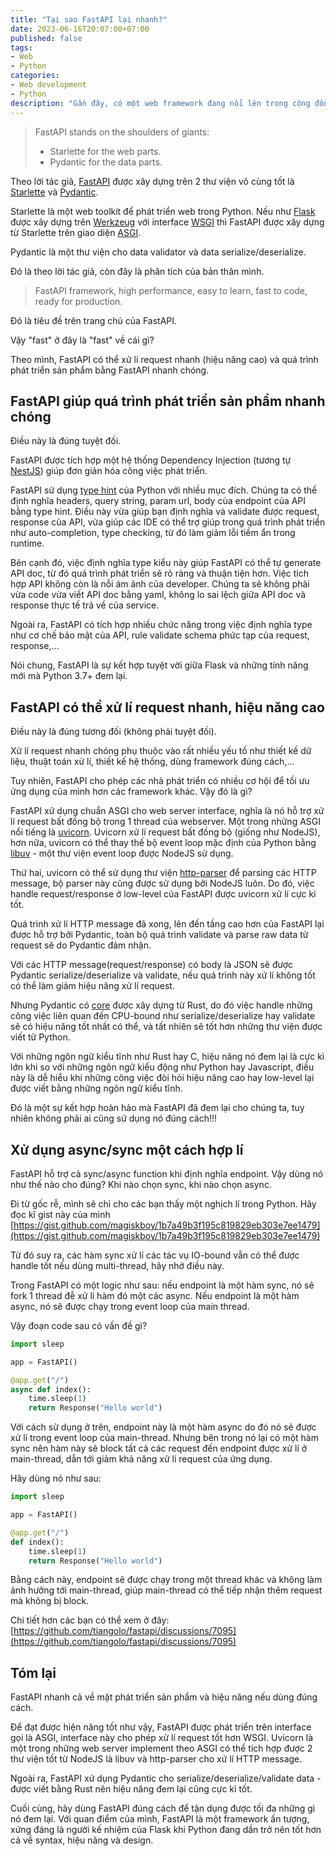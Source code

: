 ```yaml
---
title: "Tại sao FastAPI lại nhanh?"
date: 2023-06-16T20:07:00+07:00
published: false
tags:
- Web
- Python
categories:
- Web development
- Python
description: "Gần đây, có một web framework đang nổi lên trong cộng đồng Python - FastAPI. Trong bài viết này, mình sẽ đi phân tích tại sao framework này lại \"fast\""
---
```


> FastAPI stands on the shoulders of giants:
> - Starlette for the web parts.
> - Pydantic for the data parts.


Theo lời tác giả, [FastAPI](https://fastapi.tiangolo.com) được xây dựng trên 2 thư viện vô cùng tốt là [Starlette](https://www.starlette.io) và [Pydantic](https://docs.pydantic.dev/latest).

Starlette là một web toolkit để phát triển web trong Python. Nếu như [Flask](https://flask.palletsprojects.com/en/2.3.x) được xây dựng trên [Werkzeug](https://werkzeug.palletsprojects.com/en/2.3.x/) với interface [WSGI](https://peps.python.org/pep-3333/) thì FastAPI được xây dựng từ Starlette trên giao diện [ASGI](https://asgi.readthedocs.io/en/latest/).

Pydantic là một thư viện cho data validator và data serialize/deserialize.

Đó là theo lời tác giả, còn đây là phân tích của bản thân mình.

> FastAPI framework, high performance, easy to learn, fast to code, ready for production. 

Đó là tiêu đề trên trang chủ của FastAPI.

Vậy "fast" ở đây là "fast" về cái gì?

Theo mình, FastAPI có thể xử lí request nhanh (hiệu năng cao) và quá trình phát triển sản phẩm bằng FastAPI nhanh chóng.

## FastAPI giúp quá trình phát triển sản phẩm nhanh chóng

Điều này là đúng tuyệt đối. 

FastAPI được tích hợp một hệ thống Dependency Injection (tương tự [NestJS](https://nestjs.com)) giúp đơn giản hóa công việc phát triển.

FastAPI sử dụng [type hint](https://peps.python.org/pep-0484) của Python với nhiều mục đích. Chúng ta có thể định nghĩa headers, query string, param url, body của endpoint của API bằng type hint. Điều này vừa giúp bạn định nghĩa và validate được request, response của API, vừa giúp các IDE có thể trợ giúp trong quá trình phát triển như auto-completion, type checking, từ đó làm giảm lỗi tiềm ẩn trong runtime.

Bên cạnh đó, việc định nghĩa type kiểu này giúp FastAPI có thể tự generate API doc, từ đó quá trình phát triển sẽ rõ ràng và thuận tiện hơn. Việc tích hợp API không còn là nỗi ám ảnh của developer. Chúng ta sẽ không phải vừa code vừa viết API doc bằng yaml, không lo sai lệch giữa API doc và response thực tế trả về của service.

Ngoài ra, FastAPI có tích hợp nhiều chức năng trong việc định nghĩa type như cơ chế bảo mật của API, rule validate schema phức tạp của request, response,...

Nói chung, FastAPI là sự kết hợp tuyệt vời giữa Flask và những tính năng mới mà Python 3.7+ đem lại.


## FastAPI có thể xử lí request nhanh, hiệu năng cao

Điều này là đúng tương đối (không phải tuyệt đối).

Xử lí request nhanh chóng phụ thuộc vào rất nhiều yếu tố như thiết kế dữ liệu, thuật toán xử lí, thiết kế hệ thống, dùng framework đúng cách,...

Tuy nhiên, FastAPI cho phép các nhà phát triển có nhiều cơ hội để tối ưu ứng dụng của mình hơn các framework khác. Vậy đó là gì?

FastAPI xử dụng chuẩn ASGI cho web server interface, nghĩa là nó hỗ trợ xử lí request bất đồng bộ trong 1 thread của webserver. Một trong những ASGI nổi tiếng là [uvicorn](https://www.uvicorn.org). Uvicorn xử lí request bất đồng bộ (giống như NodeJS), hơn nữa, uvicorn có thể thay thế bộ event loop mặc định của Python bằng [libuv](https://libuv.org) - một thư viện event loop được NodeJS sử dụng.

Thứ hai, uvicorn có thể sử dụng thư viện [http-parser](https://github.com/nodejs/http-parser) để parsing các HTTP message, bộ parser này cũng được sử dụng bởi NodeJS luôn. Do đó, việc handle request/response ở low-level của FastAPI được uvicorn xử lí cực kì tốt.

Quá trình xử lí HTTP message đã xong, lên đến tầng cao hơn của FastAPI lại được hỗ trợ bởi Pydantic, toàn bộ quá trình validate và parse raw data từ request sẽ do Pydantic đảm nhận.

Với các HTTP message(request/response) có body là JSON sẽ được Pydantic serialize/deserialize và validate, nếu quá trình này xử lí không tốt có thể làm giảm hiệu năng xử lí request.

Nhưng Pydantic có [core](https://github.com/pydantic/pydantic-core) được xây dựng từ Rust, do đó việc handle những công việc liên quan đến CPU-bound như serialize/deserialize hay validate sẽ có hiệu năng tốt nhất có thể, và tất nhiên sẽ tốt hơn những thư viện được viết từ Python.

Với những ngôn ngữ kiểu tĩnh như Rust hay C, hiệu năng nó đem lại là cực kì lớn khi so với những ngôn ngữ kiểu động như Python hay Javascript, điều này là dễ hiểu khi những công việc đòi hỏi hiệu năng cao hay low-level lại được viết bằng những ngôn ngữ kiểu tĩnh.

Đó là một sự kết hợp hoàn hảo mà FastAPI đã đem lại cho chúng ta, tuy nhiên không phải ai cũng sử dụng nó đúng cách!!!

## Xử dụng async/sync một cách hợp lí

FastAPI hỗ trợ cả sync/async function khi định nghĩa endpoint. Vậy dùng nó như thế nào cho đúng? Khi nào chọn sync, khi nào chọn async.

Đi từ gốc rễ, mình sẽ chỉ cho các bạn thấy một nghịch lí trong Python. Hãy đọc kĩ gist này của mình [https://gist.github.com/magiskboy/1b7a49b3f195c819829eb303e7ee1479](https://gist.github.com/magiskboy/1b7a49b3f195c819829eb303e7ee1479)

Từ đó suy ra, các hàm sync xử lí các tác vụ IO-bound vẫn có thể được handle tốt nếu dùng multi-thread, hãy nhớ điều này.

Trong FastAPI có một logic như sau: nếu endpoint là một hàm sync, nó sẽ fork 1 thread đễ xử lí hàm đó một các async. Nếu endpoint là một hàm async, nó sẽ được chạy trong event loop của main thread.

Vậy đoạn code sau có vấn đề gì?

```python
import sleep

app = FastAPI()

@app.get("/")
async def index():
    time.sleep(1)
    return Response("Hello world")
```

Với cách sử dụng ở trên, endpoint này là một hàm async do đó nó sẽ được xử lí trong event loop của main-thread. Nhưng bên trong nó lại có một hàm sync nên hàm này sẽ block tất cả các request đến endpoint được xử lí ở main-thread, dẫn tới giảm khả năng xử lí request của ứng dụng.

Hãy dùng nó như sau:

```python
import sleep

app = FastAPI()

@app.get("/")
def index():
    time.sleep(1)
    return Response("Hello world")
```

Bằng cách này, endpoint sẽ được chạy trong một thread khác và không làm ảnh hưởng tới main-thread, giúp main-thread có thể tiếp nhận thêm request mà không bị block.

Chi tiết hơn các bạn có thể xem ở đây: [https://github.com/tiangolo/fastapi/discussions/7095](https://github.com/tiangolo/fastapi/discussions/7095)


## Tóm lại

FastAPI nhanh cả về mặt phát triển sản phẩm và hiệu năng nếu dùng đúng cách.

Để đạt được hiện năng tốt như vậy, FastAPI được phát triển trên interface gọi là ASGI, interface này cho phép xử lí request tốt hơn WSGI. Uvicorn là một trong những web server implement theo ASGI có thể tích hợp được 2 thư viện tốt từ NodeJS là libuv và http-parser cho xử lí HTTP message. 

Ngoài ra, FastAPI xử dụng Pydantic cho serialize/deserialize/validate data - được viết bằng Rust nên hiệu năng đem lại cũng cực kì tốt.

Cuối cùng, hãy dùng FastAPI đúng cách để tận dụng được tối đa những gì nó đem lại. Với quan điểm của mình, FastAPI là một framework ấn tượng, xứng đáng là người kế nhiệm của Flask khi Python đang dần trở nên tốt hơn cả về syntax, hiệu năng và design.
